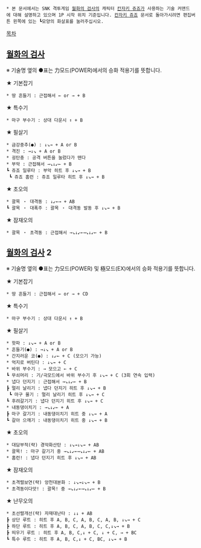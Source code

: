  * 본 문서에서는 SNK 격투게임 [[월화의 검사]]의 캐릭터 [[칸자키 쥬죠]]가 사용하는 기술 커맨드에 대해 설명하고 있으며 1P 시작 위치 기준입니다. [[칸자키 쥬죠]] 문서로 돌아가시려면 편집버튼 왼쪽에 있는 ┗모양의 화살표를 눌러주십시오.

[[목차]]

== [[월화의 검사]] ==
※ 기술명 옆의 ●표는 力모드(POWER)에서의 승화 적용기를 뜻합니다.

★ 기본잡기
 * 땅 흔들기 : 근접해서 ← or → + B

★ 특수기
 * 마구 부수기 : 상대 다운시 ↑ + B

★ 필살기
 * 금강중추(●) : ↓↘→ + A or B
 * 격진 : →↓↘ + A or B
 * 굉탄충 : 공격 버튼을 눌렀다가 뗀다
 * 부악 : 근접해서 →↘↓↙← + B
 ┗ 쥬죠 일루타 : 부악 히트 후 ↓↘→ + B
  ┗ 쥬죠 홈런 : 쥬죠 일루타 히트 후 ↓↘→ + B

★ 초오의
 * 괄목 ・ 대격동 : ↓↙←→ + AB 
 ┗ 괄목 ・ 대폭주 : 괄목 ・ 대격동 발동 후 ↓↘→ + B

★ 잠재오의
 * 괄목 ・ 초격동 : 근접해서 →↘↓↙←→↘↓↙← + B

== [[월화의 검사]] 2 ==
※ 기술명 옆의 ●표는 力모드(POWER) 및 極모드(EX)에서의 승화 적용기를 뜻합니다.

★ 기본잡기
 * 땅 흔들기 : 근접해서 ← or → + CD

★ 특수기
 * 마구 부수기 : 상대 다운시 ↑ + B

★ 필살기
 * 핫파 : ↓↘→ + A or B
 * 흔들기(●) : →↓↘ + A or B
 * 간지러운 코(●) : ↓↙← + C (모으기 가능)
 * 억지로 버틴다 : ↓↘→ + C
 * 바위 부수기 : → 모으고 ← + C
 ┗ 무쇠머리 : 기/극모드에서 바위 부수기 후 ↓↘→ + C (3회 연속 입력)
 * 냅다 던지기 : 근접해서 →↘↓↙← + B
 ┣ 멀리 날리기 : 냅다 던지기 히트 후 ↓↘→ + B
  ┗ 마구 몰기 : 멀리 날리기 히트 후 ↓↘→ + C
 ┗ 후려갈기기 : 냅다 던지기 히트 후 ↓↘→ + C
 * 내동댕이치기 : →↘↓↙← + A
 ┣ 마구 갈기기 : 내동댕이치기 히트 중 ↓↘→ + A
 ┗ 갈아 으깨기 : 내동댕이치기 히트 중 ↓↘→ + B

★ 초오의
 * 대담부적(략) 경악화산탄 : ↓↘→↓↘→ + AB 
 * 괄목! : 마구 갈기기 중 →↘↓↙←→↘↓↙← + AB
 * 홈런! : 냅다 던지기 히트 후 ↓↘→ + AB

★ 잠재오의
 * 초격렬보연(략) 앙천대분화 : ↓↘→↓↘→ + B 
 * 초격동이다앗! : 괄목! 중 →↘↓↙←→↘↓↙← + B

★ 난무오의
 * 초선렬개선(략) 자재대난타 : ↓↓ + AB
 ┣ 상단 루트 : 히트 후 A, B, C, A, B, C, A, B, ↓↘→ + C
 ┣ 하단 루트 : 히트 후 A, B, C, A, B, C, C,↓↘→ + B
 ┣ 띄우기 루트 : 히트 후 A, B, C,↓ + C, ↓ + C, → + BC 
 ┗ 특수 루트 : 히트 후 A, B, C,↓ + C, BC, ↓↘→ + B
